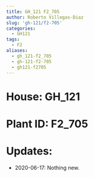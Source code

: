 ```yaml
---
title: GH_121 F2_705
author: Roberto Villegas-Diaz
slug: 'gh-121/f2-705'
categories:
  - GH121
tags:
  - F2
aliases:
  - gh_121-f2_705
  - gh-121-f2-705
  - gh121-f2705
---
```


# **House**: GH_121
# **Plant ID**: F2_705
# **Updates**: 
 - 2020-06-17: Nothing new.

